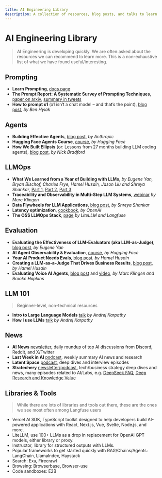 ```yaml
---
title: AI Engineering Library
description: A collection of resources, blog posts, and talks to learn more about AI Engineering and LLM Application Development
---
```


# AI Engineering Library

> AI Engineering is developing quickly. We are often asked about the resources we can recommend to learn more. This is a non-exhaustive list of what we have found useful/interesting.

## Prompting

- **Learn Prompting**, [docs page](https://learnprompting.org/docs)
- **The Prompt Report: A Systematic Survey of Prompting Techniques**, [paper on arxiv](https://arxiv.org/pdf/2406.06608), [summary in tweets](https://x.com/learnprompting/status/1800931910404784380)
- **How to prompt o1** (o1 isn’t a chat model – and that’s the point), [blog post](https://www.latent.space/p/o1-skill-issue), _by Ben Hylak_

## Agents

- **Building Effective Agents**, [blog post](https://www.anthropic.com/research/building-effective-agents), _by Anthropic_
- **Hugging Face Agents Course**, [course](https://huggingface.co/agents-course), _by Hugging Face_
- **How We Built Ellipsis** (or: Lessons from 27 months building LLM coding agents), [blog post](https://www.ellipsis.dev/blog/how-we-built-ellipsis), _by Nick Bradford_

## LLMOps

- **What We Learned from a Year of Building with LLMs**, _by Eugene Yan, Bryan Bischof, Charles Frye, Hamel Husain, Jason Liu and Shreya Shankar_, [Part 1](https://www.oreilly.com/radar/what-we-learned-from-a-year-of-building-with-llms-part-i/), [Part 2](https://www.oreilly.com/radar/what-we-learned-from-a-year-of-building-with-llms-part-ii/), [Part 3](https://www.oreilly.com/radar/what-we-learned-from-a-year-of-building-with-llms-part-iii-strategy/)
- **Traceability and Observability in Multi-Step LLM Systems**, [webinar](/guides/videos/webinar-observability-llm-systems) _by Marc Klingen_
- **Data Flywheels for LLM Applications**, [blog post](https://www.sh-reya.com/blog/ai-engineering-flywheel/), _by Shreya Shankar_
- **Latency optimization**, [cookbook](https://platform.openai.com/docs/guides/latency-optimization), _by OpenAI_
- **The OSS LLMOps Stack**, [page](https://oss-llmops-stack.com) _by LiteLLM and Langfuse_

## Evaluation

- **Evaluating the Effectiveness of LLM-Evaluators (aka LLM-as-Judge)**, [blog post](https://eugeneyan.com/writing/llm-evaluators/), _by Eugene Yan_
- **AI Agent Observability & Evaluation**, [course](https://huggingface.co/learn/agents-course/bonus-unit2/introduction), _by Hugging Face_
- **Your AI Product Needs Evals**, [blog post](https://hamel.dev/blog/posts/evals/), _by Hamel Husain_
- **Creating a LLM-as-a-Judge That Drives Business Results**, [blog post](https://hamel.dev/blog/posts/llm-judge/), _by Hamel Husain_
- **Evaluating Voice AI Agents**, [blog post](/blog/2025-01-22-evaluating-voice-ai-agents) and [video](https://www.youtube.com/watch?v=hPrPqry1yQQ), _by Marc Klingen and Brooke Hopkins_

## LLM 101

> Beginner-level, non-technical resources

- **Intro to Large Language Models** [talk](https://www.youtube.com/watch?v=zjkBMFhNj_g) _by Andrej Karpathy_
- **How I use LLMs** [talk](https://www.youtube.com/watch?v=EWvNQjAaOHw) _by Andrej Karpathy_

## News

- **AI News** [newsletter](https://buttondown.com/ainews), daily roundup of top AI discussions from Discord, Reddit, and X/Twitter
- **Last Week in AI** [podcast](https://www.lastweekinai.com), weekly summary AI news and research
- **Latent Space** [podcast](https://www.latent.space/podcast), deep dives and interview episodes
- **Stratechery** [newsletter/podcast](https://stratechery.com), tech/business strategy deep dives and news, many episodes related to AI/Labs, e.g. [DeepSeek FAQ](https://stratechery.com/2025/deepseek-faq/), [Deep Research and Knowledge Value](https://stratechery.com/2025/deep-research-and-knowledge-value/)

## Libraries & Tools

> While there are lots of libraries and tools out there, these are the ones we see most often among Langfuse users

- Vercel AI SDK, TypeScript toolkit designed to help developers build AI-powered applications with React, Next.js, Vue, Svelte, Node.js, and more.
- LiteLLM, use 100+ LLMs as a drop in replacement for OpenAI GPT models, either library or proxy.
- Instructor, library for structured outputs with LLMs.
- Popular frameworks to get started quickly with RAG/Chains/Agents: LangChain, LlamaIndex, Haystack
- Search: Exa, Firecrawl
- Browsing: Browserbase, Browser-use
- Code sandboxes: E2B

